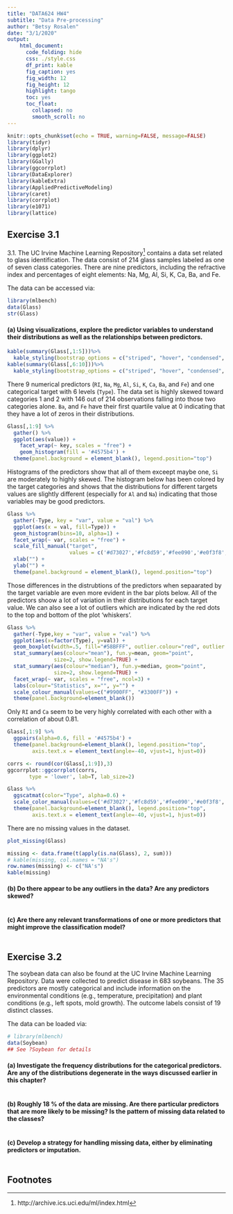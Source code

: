 ```yaml
---
title: "DATA624 HW4"
subtitle: "Data Pre-processing"
author: "Betsy Rosalen"
date: "3/1/2020"
output: 
    html_document: 
      code_folding: hide
      css: ./style.css
      df_print: kable
      fig_caption: yes
      fig_width: 12
      fig_height: 12
      highlight: tango
      toc: yes
      toc_float:
        collapsed: no
        smooth_scroll: no
---
```


```r
knitr::opts_chunk$set(echo = TRUE, warning=FALSE, message=FALSE)
library(tidyr)
library(dplyr)
library(ggplot2)
library(GGally)
library(ggcorrplot)
library(DataExplorer)
library(kableExtra)
library(AppliedPredictiveModeling)
library(caret)
library(corrplot)
library(e1071)
library(lattice)
```

## Exercise 3.1

3.1. The UC Irvine Machine Learning Repository^[http://archive.ics.uci.edu/ml/index.html] contains a data set related to glass identification. The data consist of 214 glass samples labeled as one of seven class categories. There are nine predictors, including the refractive index and percentages of eight elements: Na, Mg, Al, Si, K, Ca, Ba, and Fe.

The data can be accessed via:

```r
library(mlbench)
data(Glass)
str(Glass)
```

#### (a) Using visualizations, explore the predictor variables to understand their distributions as well as the relationships between predictors.

```r
kable(summary(Glass[,1:5]))%>%
  kable_styling(bootstrap_options = c("striped", "hover", "condensed", "responsive"))
kable(summary(Glass[,6:10]))%>%
  kable_styling(bootstrap_options = c("striped", "hover", "condensed", "responsive"))
```

There 9 numerical predictors (`RI`, `Na`, `Mg`, `Al`, `Si`, `K`, `Ca`, `Ba`, and `Fe`) and one categorical target with 6 levels (`Type`).  The data set is highly skewed toward categories 1 and 2 with 146 out of 214 observations falling into those two categories alone.   `Ba`, and `Fe` have their first quartile value at 0 indicating that they have a lot of zeros in their distributions.


```r
Glass[,1:9] %>%
  gather() %>% 
  ggplot(aes(value)) +
    facet_wrap(~ key, scales = "free") +
    geom_histogram(fill = '#4575b4') +
  theme(panel.background = element_blank(), legend.position="top")
```

Histograms of the predictors show that all of them exceept maybe one, `Si` are moderately to highly skewed.  The histogram below has been colored by the target categories and shows that the distributions for different targets values are slightly different (especially for `Al` and `Na`) indicating that those variables may be good predictors.  

```r
Glass %>%
  gather(-Type, key = "var", value = "val") %>%
  ggplot(aes(x = val, fill=Type)) +
  geom_histogram(bins=10, alpha=1) +
  facet_wrap(~ var, scales = "free") +
  scale_fill_manual("target",
                    values = c('#d73027','#fc8d59','#fee090','#e0f3f8','#91bfdb','#4575b4')) +
  xlab("") +
  ylab("") +
  theme(panel.background = element_blank(), legend.position="top")
```

Those differences in the distrubtions of the predictors when sepaarated by the target variable are even more evident in the bar plots below.  All of the predictors shoow a lot of variation in their distributions for each target value.  We can also see a lot of outliers which are indicated by the red dots to the top and bottom of the plot 'whiskers'.

```r
Glass %>%
  gather(-Type,key = "var", value = "val") %>%
  ggplot(aes(x=factor(Type), y=val)) +
  geom_boxplot(width=.5, fill="#58BFFF", outlier.colour="red", outlier.size = 1) +
  stat_summary(aes(colour="mean"), fun.y=mean, geom="point",
               size=2, show.legend=TRUE) +
  stat_summary(aes(colour="median"), fun.y=median, geom="point",
               size=2, show.legend=TRUE) +
  facet_wrap(~ var, scales = "free", ncol=3) +
  labs(colour="Statistics", x="", y="") +
  scale_colour_manual(values=c("#9900FF", "#3300FF")) +
  theme(panel.background=element_blank())
```

Only `RI` and `Ca` seem to be very highly correlated with each other with a correlation of about 0.81.

```r
Glass[,1:9] %>% 
  ggpairs(alpha=0.6, fill = '#4575b4') +
  theme(panel.background=element_blank(), legend.position="top",
        axis.text.x = element_text(angle=-40, vjust=1, hjust=0))
```

```r
corrs <- round(cor(Glass[,1:9]),3)
ggcorrplot::ggcorrplot(corrs,
       type = 'lower', lab=T, lab_size=2)
```


```r
Glass %>% 
  ggscatmat(color="Type", alpha=0.6) +
  scale_color_manual(values=c('#d73027','#fc8d59','#fee090','#e0f3f8','#91bfdb','#4575b4')) +
  theme(panel.background=element_blank(), legend.position="top",
        axis.text.x = element_text(angle=-40, vjust=1, hjust=0))
```

There are no missing values in the dataset.

```r
plot_missing(Glass) 
```

```r
missing <- data.frame(t(apply(is.na(Glass), 2, sum)))
# kable(missing, col.names = "NA's")
row.names(missing) <- c("NA's")
kable(missing)
```


#### (b) Do there appear to be any outliers in the data? Are any predictors skewed?

```r

```

#### (c) Are there any relevant transformations of one or more predictors that might improve the classification model?

```r

```

## Exercise 3.2

The soybean data can also be found at the UC Irvine Machine Learning Repository. Data were collected to predict disease in 683 soybeans. The 35 predictors are mostly categorical and include information on the environmental conditions (e.g., temperature, precipitation) and plant conditions (e.g., left spots, mold growth). The outcome labels consist of 19 distinct classes.

The data can be loaded via:

```r
# library(mlbench)
data(Soybean)
## See ?Soybean for details
```

#### (a) Investigate the frequency distributions for the categorical predictors. Are any of the distributions degenerate in the ways discussed earlier in this chapter?

```r

```

#### (b) Roughly 18 % of the data are missing. Are there particular predictors that are more likely to be missing? Is the pattern of missing data related to the classes?

```r

```

#### (c) Develop a strategy for handling missing data, either by eliminating predictors or imputation.
 
```r

```

## Footnotes
